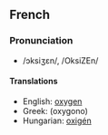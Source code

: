 ==French==
===Pronunciation===
*/ɔksiʒɛn/, /OksiZEn/

====Translations====
*English: [[oxygen]]
*Greek: (oxygono)
*Hungarian: [[oxigén]]